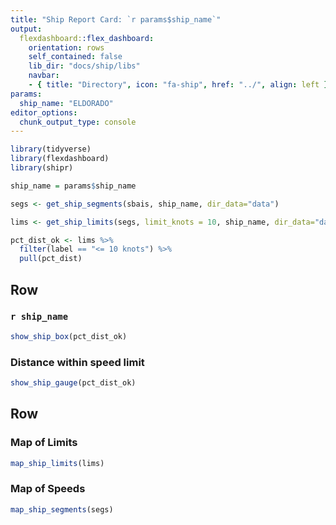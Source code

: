 ```yaml
---
title: "Ship Report Card: `r params$ship_name`"
output: 
  flexdashboard::flex_dashboard:
    orientation: rows
    self_contained: false
    lib_dir: "docs/ship/libs"
    navbar:
    - { title: "Directory", icon: "fa-ship", href: "../", align: left }    
params:
  ship_name: "ELDORADO"
editor_options: 
  chunk_output_type: console
---
```


```r
library(tidyverse)
library(flexdashboard)
library(shipr)

ship_name = params$ship_name

segs <- get_ship_segments(sbais, ship_name, dir_data="data")

lims <- get_ship_limits(segs, limit_knots = 10, ship_name, dir_data="data")

pct_dist_ok <- lims %>%
  filter(label == "<= 10 knots") %>%
  pull(pct_dist)
```
    
Row
-------------------------------------

### `r ship_name`
    
```r
show_ship_box(pct_dist_ok)
```

### Distance within speed limit

```r
show_ship_gauge(pct_dist_ok)
```
    
Row {.tabset .tabset-fade}
-------------------------------------

### Map of Limits
    
```r
map_ship_limits(lims)
```


### Map of Speeds
    
```r
map_ship_segments(segs)
```
